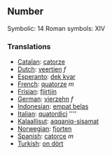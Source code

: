 ==Number==

Symbolic: 14
Roman symbols: XIV

===Translations===

*[[Catalan]]: [[catorze]]
*[[Dutch]]: [[veertien]] ''f''
*[[Esperanto]]: [[dek kvar]]
*[[French]]: [[quatorze]] ''m''
*[[Frisian]]: [[fjirtjin]]
*[[German]]: [[vierzehn]] ''f''
*[[Indonesian]]: [[empat belas]]
*[[Italian]]: [[quatordici]] ''''
*[[Kalaallisut]]: [[aqqaniq-sisamat]]
*[[Norwegian]]: [[fjorten]]
*[[Spanish]]: [[catorce]] ''m''
*[[Turkish]]: [[on dört]]